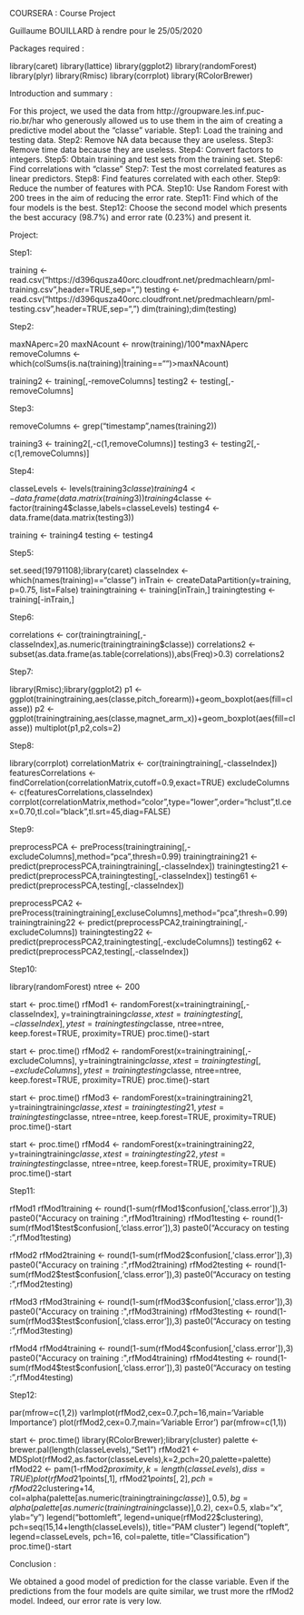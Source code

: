 COURSERA : Course Project

Guillaume BOUILLARD 
à rendre pour le 25/05/2020

Packages required :

library(caret)
library(lattice)
library(ggplot2)
library(randomForest)
library(plyr)
library(Rmisc)
library(corrplot)
library(RColorBrewer)

  Introduction and summary : 
  
  For this project, we used the data from http://groupware.les.inf.puc-rio.br/har who generously allowed us to use them in the aim of creating a predictive model about the "classe" variable.
Step1: Load the training and testing data.
Step2: Remove NA data because they are useless.
Step3: Remove time data because they are useless.
Step4: Convert factors to integers.
Step5: Obtain training and test sets from the training set.
Step6: Find correlations with "classe"
Step7: Test the most correlated features as linear predictors.
Step8: Find features correlated with each other.
Step9: Reduce the number of features with PCA.
Step10: Use Random Forest with 200 trees in the aim of reducing the error rate.
Step11: Find which of the four models is the best.
Step12: Choose the second model which presents the best accuracy (98.7%) and error rate (0.23%) and present it.

Project:

  Step1:  

training <- read.csv("https://d396qusza40orc.cloudfront.net/predmachlearn/pml-training.csv",header=TRUE,sep=",")
testing <- read.csv("https://d396qusza40orc.cloudfront.net/predmachlearn/pml-testing.csv",header=TRUE,sep=",")
dim(training);dim(testing)

  Step2:

maxNAperc=20
maxNAcount <- nrow(training)/100*maxNAperc
removeColumns <- which(colSums(is.na(training)|training=="")>maxNAcount)

training2 <- training[,-removeColumns]
testing2 <- testing[,-removeColumns]

  Step3:

removeColumns <- grep("timestamp",names(training2))

training3 <- training2[,-c(1,removeColumns)]
testing3 <- testing2[,-c(1,removeColumns)]

  Step4:

classeLevels <- levels(training3$classe)
training4 <- data.frame(data.matrix(training3)) 
training4$classe <- factor(training4$classe,labels=classeLevels)
testing4 <- data.frame(data.matrix(testing3))

training <- training4
testing <- testing4

  Step5:
    
set.seed(19791108);library(caret)
classeIndex <- which(names(training)=="classe")
inTrain <- createDataPartition(y=training,
                               p=0.75,
                               list=False)
trainingtraining <- training[inTrain,]
trainingtesting <- training[-inTrain,]

  Step6:

correlations <- cor(trainingtraining[,-classeIndex],as.numeric(trainingtraining$classe))
correlations2 <- subset(as.data.frame(as.table(correlations)),abs(Freq)>0.3)
correlations2

  Step7:
    
library(Rmisc);library(ggplot2)
p1 <- ggplot(trainingtraining,aes(classe,pitch_forearm))+geom_boxplot(aes(fill=classe))
p2 <- ggplot(trainingtraining,aes(classe,magnet_arm_x))+geom_boxplot(aes(fill=classe))
multiplot(p1,p2,cols=2)

  Step8:

library(corrplot)
correlationMatrix <- cor(trainingtraining[,-classeIndex])
featuresCorrelations <- findCorrelation(correlationMatrix,cutoff=0.9,exact=TRUE)
excludeColumns <- c(featuresCorrelations,classeIndex)
corrplot(correlationMatrix,method="color",type="lower",order="hclust",tl.cex=0.70,tl.col="black",tl.srt=45,diag=FALSE)

  Step9:
    
preprocessPCA <- preProcess(trainingtraining[,-excludeColumns],method="pca",thresh=0.99)
trainingtraining21 <- predict(preprocessPCA,trainingtraining[,-classeIndex])
trainingtesting21 <- predict(preprocessPCA,trainingtesting[,-classeIndex])
testing61 <- predict(preprocessPCA,testing[,-classeIndex])

preprocessPCA2 <- preProcess(trainingtraining[,excluseColumns],method="pca",thresh=0.99)
trainingtraining22 <- predict(preprocessPCA2,trainingtraining[,-excludeColumns])
trainingtesting22 <- predict(preprocessPCA2,trainingtesting[,-excludeColumns])
testing62 <- predict(preprocessPCA2,testing[,-classeIndex])

  Step10:
    
library(randomForest)
ntree <- 200

start <- proc.time()
rfMod1 <- randomForest(x=trainingtraining[,-classeIndex],
                      y=trainingtraining$classe,
                      xtest=trainingtesting[,-classeIndex],
                      ytest=trainingtesting$classe,
                      ntree=ntree,
                      keep.forest=TRUE,
                      proximity=TRUE)
proc.time()-start

start <- proc.time()
rfMod2 <- randomForest(x=trainingtraining[,-excludeColumns],
                      y=trainingtraining$classe,
                      xtest=trainingtesting[,-excludeColumns],
                      ytest=trainingtesting$classe,
                      ntree=ntree,
                      keep.forest=TRUE,
                      proximity=TRUE)
proc.time()-start

start <- proc.time()
rfMod3 <- randomForest(x=trainingtraining21,
                      y=trainingtraining$classe,
                      xtest=trainingtesting21,
                      ytest=trainingtesting$classe,
                      ntree=ntree,
                      keep.forest=TRUE,
                      proximity=TRUE)
proc.time()-start

start <- proc.time()
rfMod4 <- randomForest(x=trainingtraining22,
                      y=trainingtraining$classe,
                      xtest=trainingtesting22,
                      ytest=trainingtesting$classe,
                      ntree=ntree,
                      keep.forest=TRUE,
                      proximity=TRUE)
proc.time()-start

  Step11:
    
rfMod1
rfMod1training <- round(1-sum(rfMod1$confusion[,'class.error']),3)
paste0("Accuracy on training :",rfMod1training)
rfMod1testing <- round(1-sum(rfMod1$test$confusion[,'class.error']),3)
paste0("Accuracy on testing :",rfMod1testing)
  
rfMod2
rfMod2training <- round(1-sum(rfMod2$confusion[,'class.error']),3)
paste0("Accuracy on training :",rfMod2training)
rfMod2testing <- round(1-sum(rfMod2$test$confusion[,'class.error']),3)
paste0("Accuracy on testing :",rfMod2testing)

rfMod3
rfMod3training <- round(1-sum(rfMod3$confusion[,'class.error']),3)
paste0("Accuracy on training :",rfMod3training)
rfMod3testing <- round(1-sum(rfMod3$test$confusion[,'class.error']),3)
paste0("Accuracy on testing :",rfMod3testing)

rfMod4
rfMod4training <- round(1-sum(rfMod4$confusion[,'class.error']),3)
paste0("Accuracy on training :",rfMod4training)
rfMod4testing <- round(1-sum(rfMod4$test$confusion[,'class.error']),3)
paste0("Accuracy on testing :",rfMod4testing)

  Step12:
    
par(mfrow=c(1,2))
varImplot(rfMod2,cex=0.7,pch=16,main='Variable Importance')
plot(rfMod2,cex=0.7,main='Variable Error')
par(mfrow=c(1,1))

start <- proc.time()
library(RColorBrewer);library(cluster)
palette <- brewer.pal(length(classeLevels),"Set1")
rfMod21 <- MDSplot(rfMod2,as.factor(classeLevels),k=2,pch=20,palette=palette)
rfMod22 <- pam(1-rfMod2$proximity,k=length(classeLevels),diss=TRUE)
plot(rfMod21$points[,1],
     rfMod21$points[,2],
     pch=rfMod22$clustering+14,
     col=alpha(palette[as.numeric(trainingtraining$classe)],0.5),
     bg=alpha(palette[as.numeric(trainingtraining$classe)],0.2),
     cex=0.5,
     xlab="x",
     ylab="y")
legend("bottomleft",
       legend=unique(rfMod22$clustering),
       pch=seq(15,14+length(classeLevels)),
       title="PAM cluster")
legend("topleft",
       legend=classeLevels,
       pch=16,
       col=palette,
       title="Classification")
proc.time()-start

  Conclusion :
  
We obtained a good model of prediction for the classe variable. 
Even if the predictions from the four models are quite similar, we trust more the rfMod2 model.
Indeed, our error rate is very low.